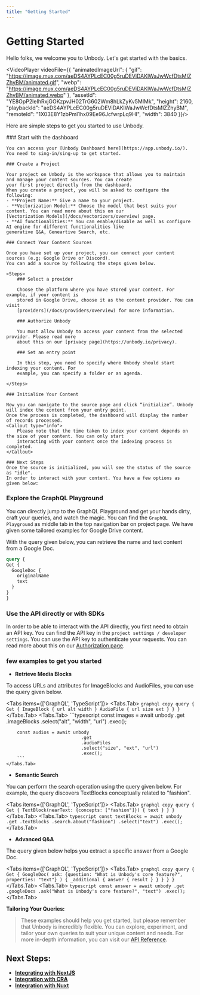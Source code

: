 ```yaml
---
title: "Getting Started"
---
```



# Getting Started

Hello folks, we welcome you to Unbody. Let's get started with the basics.

<VideoPlayer videoFile={{
    "animatedImageUrl": {
        "gif": "https://image.mux.com/aeDS4AYPLcEC00g5ruDEViDAKlWaJwWcfDtsMIZZhyBM/animated.gif",
        "webp": "https://image.mux.com/aeDS4AYPLcEC00g5ruDEViDAKlWaJwWcfDtsMIZZhyBM/animated.webp"
    },
    "assetId": "YE8OpP2leIhRxjGOKzpvJH02TrG602Wm8hLkZyKv5MlMk",
    "height": 2160,
    "playbackId": "aeDS4AYPLcEC00g5ruDEViDAKlWaJwWcfDtsMIZZhyBM",
    "remoteId": "1X03E8Y1zbPml1hx09Ee96JcfwrpLq9HI",
    "width": 3840
}}/>

Here are simple steps to get you started to use Unbody.

<Steps>
    ### Start with the dashboard

    You can access your [Unbody Dashboard here](https://app.unbody.io/). You need to sing-in/sing-up to get started.

    ### Create a Project

    Your project on Unbody is the workspace that allows you to maintain and manage your content sources. You can create
    your first project directly from the dashboard.
    When you create a project, you will be asked to configure the following:
    - **Project Name:** Give a name to your project.
    - **Vectorization Model:** Choose the model that best suits your content. You can read more about this on our
    [Vectorization Models](/docs/vectorizers/overview) page.
    - **AI functionalities:** You can enable/disable as well as configure AI engine for different functionalities like
    generative Q&A, Geneartive Search, etc.

    ### Connect Your Content Sources

    Once you have set up your project, you can connect your content sources (e.g; Google Drive or Discord).
    You can add a source by following the steps given below.

    <Steps>
        ### Select a provider

        Choose the platform where you have stored your content. For example, if your content is
        stored in Google Drive, choose it as the content provider. You can visit
        [providers](/docs/providers/overview) for more information.

        ### Authorize Unbody

        You must allow Unbody to access your content from the selected provider. Please read more
        about this on our [privacy page](https://unbody.io/privacy).

        ### Set an entry point

        In this step, you need to specify where Unbody should start indexing your content. For
        example, you can specify a folder or an agenda.

    </Steps>

    ### Initialize Your Content

    Now you can navigate to the source page and click “initialize”. Unbody will index the content from your entry point.
    Once the process is completed, the dashboard will display the number of records processed.
    <Callout type="info">
        Please note that the time taken to index your content depends on the size of your content. You can only start
        interacting with your content once the indexing process is completed.
    </Callout>

    ### Next Steps
    Once the source is initialized, you will see the status of the source as "idle".
    In order to interact with your content. You have a few options as given below:
</Steps>

### Explore the GraphQL Playground

You can directly jump to the GraphQL Playground and get your hands dirty, craft your queries, and watch the magic. You can find the `GraphQL Playground` as middle tab in the top navigation bar on project page.
We have given some tailored examples for Google Drive content.

With the query given below, you can retrieve the name and text content from a Google Doc.

  ```graphql copy
query {
  Get {
    GoogleDoc {
      originalName
      text
    }
  }
}
```

### Use the API directly or with SDKs
In order to be able to interact with the API directly, you first need to obtain an API key. You can find the API key in the `project settings / developer settings`. You can use the API key to authenticate your requests. You can read more about this on our [Authorization page](/docs/api/authorization).

### few examples to get you started
- **Retrieve Media Blocks**

To access URLs and attributes for ImageBlocks and AudioFiles, you can use the query given below.

<Tabs items={['GraphQL', 'TypeScript']}>
    <Tabs.Tab>
        ```graphql copy
            query {
                Get {
                    ImageBlock {
                        url
                        alt
                        width
                    }
                    AudioFile {
                        url
                        size
                        ext
                    }
                }
            }
        ```
    </Tabs.Tab>
    <Tabs.Tab>
        ```typescript
        const images = await unbody
                                .get
                                .imageBlocks
                                .select("alt", "width", "url")
                                .exec();

        const audios = await unbody
                                .get
                                .audioFiles
                                .select("size", "ext", "url")
                                .exec();
        ```
    </Tabs.Tab>
</Tabs>

- **Semantic Search**

You can perform the search operation using the query given below. For example, the query discovers TextBlocks conceptually related to "fashion".

<Tabs items={['GraphQL', 'TypeScript']}>
    <Tabs.Tab>
        ```graphql copy
        query {
            Get {
                TextBlock(nearText: {concepts: ["fashion"]}) {
                    text
                }
            }
        }
        ```
    </Tabs.Tab>
    <Tabs.Tab>
        ```typescript
        const textBlocks = await unbody
                                    .get
                                    .textBlocks
                                    .search.about("fashion")
                                    .select("text")
                                    .exec();
        ```
    </Tabs.Tab>
</Tabs>

- **Advanced Q&A**

The query given below helps you extract a specific answer from a Google Doc.

<Tabs items={['GraphQL', 'TypeScript']}>
    <Tabs.Tab>
        ```graphql copy
        query {
            Get {
                GoogleDoc(
                    ask: {question: "What is Unbody's core feature?", properties: "text"}
                ) {
                    _additional {
                        answer {
                            result
                        }
                    }
                }
            }
        }
        ```
    </Tabs.Tab>
    <Tabs.Tab>
        ```typescript
        const answer = await unbody
                                .get
                                .googleDocs
                                .ask("What is Unbody's core feature?", "text")
                                .exec();
        ```
    </Tabs.Tab>
</Tabs>

**Tailoring Your Queries:**

> These examples should help you get started, but please remember that Unbody is incredibly flexible. You can explore, experiment, and tailor your own queries to suit your unique content and needs. For more in-depth information, you can visit our [API Reference](API%20reference%202461e452ed954382a8d1a39e3e6fb00b.md).

## **Next Steps:**

- **[Integrating with NextJS](/docs/boilerplates/nextjs)**
- **[Integration with CRA](/docs/boilerplates/cra)**
- **[Integration with Nuxt](<(/docs/boilerplates/nuxt)>)**
